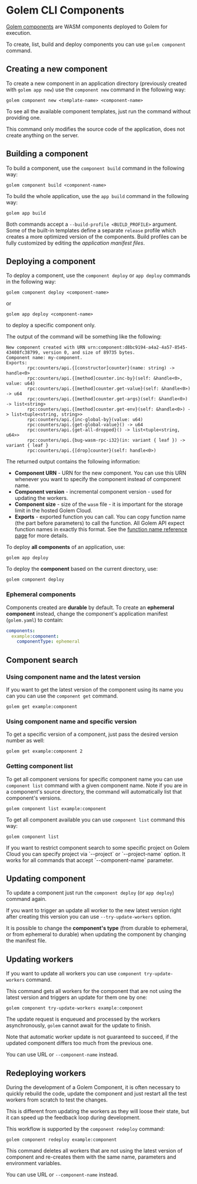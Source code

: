 
# Golem CLI Components

[Golem components](/concepts/components) are WASM components deployed to Golem for execution.

To create, list, build and deploy components you can use `golem component` command.

## Creating a new component

To create a new component in an application directory (previously created with `golem app new`) use the `component new` command in the following way:

```shell copy
golem component new <template-name> <component-name>
```

To see all the available component templates, just run the command without providing one.

This command only modifies the source code of the application, does not create anything on the server.

## Building a component

To build a component, use the `component build` command in the following way:

```shell copy
golem component build <component-name>
```

To build the whole application, use the `app build` command in the following way:

```shell copy
golem app build
```

Both commands accept a `--build-profile <BUILD_PROFILE>` argument. Some of the built-in templates define a separate `release` profile which creates a more optimized version of the components. Build profiles can be fully customized by editing the _application manifest files_.

## Deploying a component

To deploy a component, use the `component deploy` or `app deploy` commands in the following way:

```shell copy
golem component deploy <component-name>
```
or

```shell copy
golem app deploy <component-name>
```

to deploy a specific component only.

The output of the command will be something like the following:
```
New component created with URN urn:component:d8bc9194-a4a2-4a57-8545-43408fc38799, version 0, and size of 89735 bytes.
Component name: my-component.
Exports:
        rpc:counters/api.{[constructor]counter}(name: string) -> handle<0>
        rpc:counters/api.{[method]counter.inc-by}(self: &handle<0>, value: u64)
        rpc:counters/api.{[method]counter.get-value}(self: &handle<0>) -> u64
        rpc:counters/api.{[method]counter.get-args}(self: &handle<0>) -> list<string>
        rpc:counters/api.{[method]counter.get-env}(self: &handle<0>) -> list<tuple<string, string>>
        rpc:counters/api.{inc-global-by}(value: u64)
        rpc:counters/api.{get-global-value}() -> u64
        rpc:counters/api.{get-all-dropped}() -> list<tuple<string, u64>>
        rpc:counters/api.{bug-wasm-rpc-i32}(in: variant { leaf }) -> variant { leaf }
        rpc:counters/api.{[drop]counter}(self: handle<0>)
```

The returned output contains the following information:

- **Component URN** - URN for the new component. You can use this URN whenever you want to specify the component instead of component name.
- **Component version** - incremental component version - used for updating the workers.
- **Component size** - size of the `wasm` file - it is important for the storage limit in the hosted Golem Cloud.
- **Exports** - exported function you can call. You can copy function name (the part before parameters) to call the function. All Golem API expect function names in exactly this format. See the [function name reference page](/function-names) for more details.

To deploy **all components** of an application, use:

```shell copy
golem app deploy
```

To deploy the **component** based on the current directory, use:

```shell copy
golem component deploy
```

### Ephemeral components

Components created are **durable** by default. To create an **ephemeral component** instead, change the component's application manifest (`golem.yaml`) to contain:

```yaml
components:
  example:component:
    componentType: ephemeral
```

## Component search

### Using component name and the latest version

If you want to get the latest version of the component using its name you can you can use the `component get` command.

```shell copy
golem get example:component
```

### Using component name and specific version

To get a specific version of a component, just pass the desired version number as well:

```shell copy
golem get example:component 2
```

### Getting component list

To get all component versions for specific component name you can use `component list` command with a given component name. Note if you are in a component's source directory, the command will automatically list that component's versions.

```shell copy
golem component list example:component
```

To get all component available you can use `component list` command this way:

```shell copy
golem component list
```

<Callout>
  If you want to restrict component search to some specific project on Golem Cloud you can specify
  project via `--project` or `--project-name` option. It works for all commands that accept
  `--component-name` parameter.
</Callout>

## Updating component

To update a component just run the `component deploy` (or `app deploy`) command again.

If you want to trigger an update all worker to the new latest version right after creating this version you can use `--try-update-workers` option.

It is possible to change the **component's type** (from durable to ephemeral, or from ephemeral to durable) when
updating the component by changing the manifest file.

## Updating workers

If you want to update all workers you can use `component try-update-workers` command.

This command gets all workers for the component that are not using the latest version and triggers an update for them one by one:

```shell copy
golem component try-update-workers example:component
```

The update request is enqueued and processed by the workers asynchronously, `golem` cannot await for the update to finish.

<Callout type="warning">
  Note that automatic worker update is not guaranteed to succeed, if the updated component differs
  too much from the previous one.
</Callout>

<Callout>You can use URL or `--component-name` instead.</Callout>

## Redeploying workers

During the development of a Golem Component, it is often necessary to quickly rebuild the code, update the component and just restart all the test workers from scratch to test the changes.

This is different from updating the workers as they will loose their state, but it can speed up the feedback loop during development.

This workflow is supported by the `component redeploy` command:

```shell copy
golem component redeploy example:component
```

This command deletes all workers that are not using the latest version of component and re-creates them with the same name, parameters and environment variables.

<Callout>You can use URL or `--component-name` instead.</Callout>
